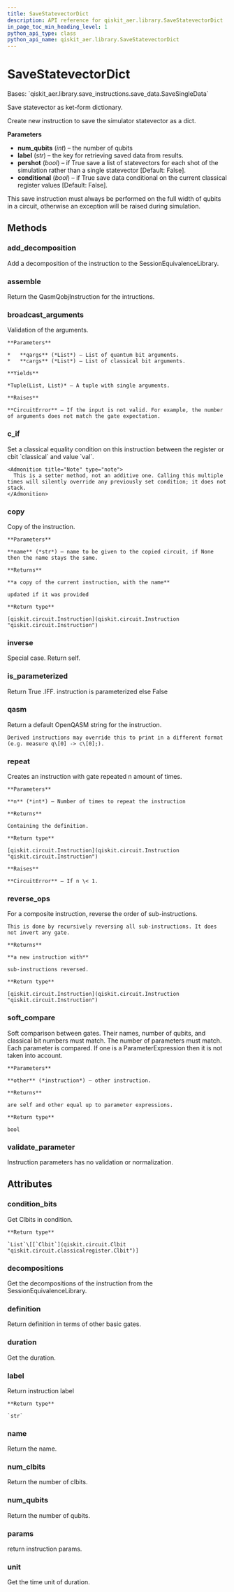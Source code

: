 ```yaml
---
title: SaveStatevectorDict
description: API reference for qiskit_aer.library.SaveStatevectorDict
in_page_toc_min_heading_level: 1
python_api_type: class
python_api_name: qiskit_aer.library.SaveStatevectorDict
---
```


# SaveStatevectorDict

<Class id="qiskit_aer.library.SaveStatevectorDict" isDedicatedPage={true} github="https://github.com/qiskit/qiskit-aer/tree/stable/0.11/qiskit_aer/library/save_instructions/save_statevector.py" signature="SaveStatevectorDict(num_qubits, label='statevector_dict', pershot=False, conditional=False)" modifiers="class">
  Bases: `qiskit_aer.library.save_instructions.save_data.SaveSingleData`

  Save statevector as ket-form dictionary.

  Create new instruction to save the simulator statevector as a dict.

  **Parameters**

  *   **num\_qubits** (*int*) – the number of qubits
  *   **label** (*str*) – the key for retrieving saved data from results.
  *   **pershot** (*bool*) – if True save a list of statevectors for each shot of the simulation rather than a single statevector \[Default: False].
  *   **conditional** (*bool*) – if True save data conditional on the current classical register values \[Default: False].

  <Admonition title="Note" type="note">
    This save instruction must always be performed on the full width of qubits in a circuit, otherwise an exception will be raised during simulation.
  </Admonition>

  ## Methods

  ### add\_decomposition

  <Function id="qiskit_aer.library.SaveStatevectorDict.add_decomposition" signature="SaveStatevectorDict.add_decomposition(decomposition)">
    Add a decomposition of the instruction to the SessionEquivalenceLibrary.
  </Function>

  ### assemble

  <Function id="qiskit_aer.library.SaveStatevectorDict.assemble" signature="SaveStatevectorDict.assemble()">
    Return the QasmQobjInstruction for the intructions.
  </Function>

  ### broadcast\_arguments

  <Function id="qiskit_aer.library.SaveStatevectorDict.broadcast_arguments" signature="SaveStatevectorDict.broadcast_arguments(qargs, cargs)">
    Validation of the arguments.

    **Parameters**

    *   **qargs** (*List*) – List of quantum bit arguments.
    *   **cargs** (*List*) – List of classical bit arguments.

    **Yields**

    *Tuple(List, List)* – A tuple with single arguments.

    **Raises**

    **CircuitError** – If the input is not valid. For example, the number of arguments does not match the gate expectation.
  </Function>

  ### c\_if

  <Function id="qiskit_aer.library.SaveStatevectorDict.c_if" signature="SaveStatevectorDict.c_if(classical, val)">
    Set a classical equality condition on this instruction between the register or cbit `classical` and value `val`.

    <Admonition title="Note" type="note">
      This is a setter method, not an additive one. Calling this multiple times will silently override any previously set condition; it does not stack.
    </Admonition>
  </Function>

  ### copy

  <Function id="qiskit_aer.library.SaveStatevectorDict.copy" signature="SaveStatevectorDict.copy(name=None)">
    Copy of the instruction.

    **Parameters**

    **name** (*str*) – name to be given to the copied circuit, if None then the name stays the same.

    **Returns**

    **a copy of the current instruction, with the name**

    updated if it was provided

    **Return type**

    [qiskit.circuit.Instruction](qiskit.circuit.Instruction "qiskit.circuit.Instruction")
  </Function>

  ### inverse

  <Function id="qiskit_aer.library.SaveStatevectorDict.inverse" signature="SaveStatevectorDict.inverse()">
    Special case. Return self.
  </Function>

  ### is\_parameterized

  <Function id="qiskit_aer.library.SaveStatevectorDict.is_parameterized" signature="SaveStatevectorDict.is_parameterized()">
    Return True .IFF. instruction is parameterized else False
  </Function>

  ### qasm

  <Function id="qiskit_aer.library.SaveStatevectorDict.qasm" signature="SaveStatevectorDict.qasm()">
    Return a default OpenQASM string for the instruction.

    Derived instructions may override this to print in a different format (e.g. measure q\[0] -> c\[0];).
  </Function>

  ### repeat

  <Function id="qiskit_aer.library.SaveStatevectorDict.repeat" signature="SaveStatevectorDict.repeat(n)">
    Creates an instruction with gate repeated n amount of times.

    **Parameters**

    **n** (*int*) – Number of times to repeat the instruction

    **Returns**

    Containing the definition.

    **Return type**

    [qiskit.circuit.Instruction](qiskit.circuit.Instruction "qiskit.circuit.Instruction")

    **Raises**

    **CircuitError** – If n \< 1.
  </Function>

  ### reverse\_ops

  <Function id="qiskit_aer.library.SaveStatevectorDict.reverse_ops" signature="SaveStatevectorDict.reverse_ops()">
    For a composite instruction, reverse the order of sub-instructions.

    This is done by recursively reversing all sub-instructions. It does not invert any gate.

    **Returns**

    **a new instruction with**

    sub-instructions reversed.

    **Return type**

    [qiskit.circuit.Instruction](qiskit.circuit.Instruction "qiskit.circuit.Instruction")
  </Function>

  ### soft\_compare

  <Function id="qiskit_aer.library.SaveStatevectorDict.soft_compare" signature="SaveStatevectorDict.soft_compare(other)">
    Soft comparison between gates. Their names, number of qubits, and classical bit numbers must match. The number of parameters must match. Each parameter is compared. If one is a ParameterExpression then it is not taken into account.

    **Parameters**

    **other** (*instruction*) – other instruction.

    **Returns**

    are self and other equal up to parameter expressions.

    **Return type**

    bool
  </Function>

  ### validate\_parameter

  <Function id="qiskit_aer.library.SaveStatevectorDict.validate_parameter" signature="SaveStatevectorDict.validate_parameter(parameter)">
    Instruction parameters has no validation or normalization.
  </Function>

  ## Attributes

  ### condition\_bits

  <Attribute id="qiskit_aer.library.SaveStatevectorDict.condition_bits">
    Get Clbits in condition.

    **Return type**

    `List`\[[`Clbit`](qiskit.circuit.Clbit "qiskit.circuit.classicalregister.Clbit")]
  </Attribute>

  ### decompositions

  <Attribute id="qiskit_aer.library.SaveStatevectorDict.decompositions">
    Get the decompositions of the instruction from the SessionEquivalenceLibrary.
  </Attribute>

  ### definition

  <Attribute id="qiskit_aer.library.SaveStatevectorDict.definition">
    Return definition in terms of other basic gates.
  </Attribute>

  ### duration

  <Attribute id="qiskit_aer.library.SaveStatevectorDict.duration">
    Get the duration.
  </Attribute>

  ### label

  <Attribute id="qiskit_aer.library.SaveStatevectorDict.label">
    Return instruction label

    **Return type**

    `str`
  </Attribute>

  ### name

  <Attribute id="qiskit_aer.library.SaveStatevectorDict.name">
    Return the name.
  </Attribute>

  ### num\_clbits

  <Attribute id="qiskit_aer.library.SaveStatevectorDict.num_clbits">
    Return the number of clbits.
  </Attribute>

  ### num\_qubits

  <Attribute id="qiskit_aer.library.SaveStatevectorDict.num_qubits">
    Return the number of qubits.
  </Attribute>

  ### params

  <Attribute id="qiskit_aer.library.SaveStatevectorDict.params">
    return instruction params.
  </Attribute>

  ### unit

  <Attribute id="qiskit_aer.library.SaveStatevectorDict.unit">
    Get the time unit of duration.
  </Attribute>
</Class>

